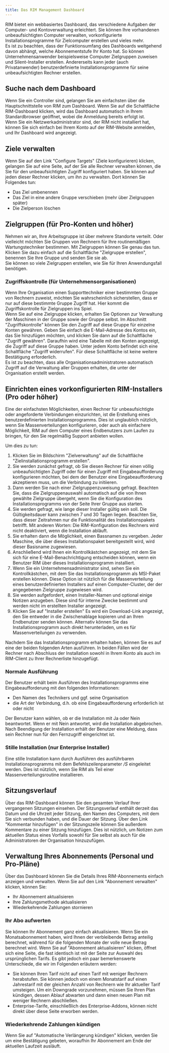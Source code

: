 ```yaml
---
title: Das RIM Management Dashboard
---
```



RIM bietet ein webbasiertes Dashboard, das verschiedene Aufgaben der Computer- und Kontoverwaltung erleichtert. Sie können Ihre vorhandenen unbeaufsichtigten Computer verwalten, vorkonfigurierte Installationsprogramme für Zielcomputer erstellen und vieles mehr.  
Es ist zu beachten, dass der Funktionsumfang des Dashboards weitgehend davon abhängt, welche Abonnementstufe Ihr Konto hat. So können Unternehmensanwender beispielsweise Computer Zielgruppen zuweisen und Silent-Installer erstellen. Andererseits kann jeder (auch Privatanwender) benutzerdefinierte Installationsprogramme für seine unbeaufsichtigten Rechner erstellen.

## Suche nach dem Dashboard

Wenn Sie ein Controller sind, gelangen Sie am einfachsten über die Hauptschnittstelle von RIM zum Dashboard. Wenn Sie auf die Schaltfläche RIM-Dashboard klicken, wird das Dashboard automatisch in Ihrem Standardbrowser geöffnet, wobei die Anmeldung bereits erfolgt ist.  
Wenn Sie ein Netzwerkadministrator sind, der RIM nicht installiert hat, können Sie sich einfach bei Ihrem Konto auf der RIM-Website anmelden, und Ihr Dashboard wird angezeigt.

## Ziele verwalten

Wenn Sie auf den Link "Configure Targets" (Ziele konfigurieren) klicken, gelangen Sie auf eine Seite, auf der Sie alle Rechner verwalten können, die Sie für den unbeaufsichtigten Zugriff konfiguriert haben. Sie können auf jeden dieser Rechner klicken, um ihn zu verwalten. Dort können Sie Folgendes tun:
* Das Ziel umbenennen
* Das Ziel in eine andere Gruppe verschieben (mehr über Zielgruppen später)
* Die Zielperson löschen

## Zielgruppen (für Pro-Konten und höher)

Nehmen wir an, Ihre Arbeitsgruppe ist über mehrere Standorte verteilt. Oder vielleicht möchten Sie Gruppen von Rechnern für Ihre routinemäßigen Wartungstechniker bestimmen. Mit Zielgruppen können Sie genau das tun. Klicken Sie dazu einfach auf die Schaltfläche "Zielgruppe erstellen", benennen Sie Ihre Gruppe und senden Sie sie ab.  
Sie können so viele Zielgruppen erstellen, wie Sie für Ihren Anwendungsfall benötigen. 

### Zugriffskontrolle (für Unternehmensorganisationen)

Wenn Ihre Organisation einen Supporttechniker einer bestimmten Gruppe von Rechnern zuweist, möchten Sie wahrscheinlich sicherstellen, dass er nur auf diese bestimmte Gruppe Zugriff hat. Hier kommt die Zugriffskontrolle für Zielgruppen ins Spiel.  
Wenn Sie auf eine Zielgruppe klicken, erhalten Sie Optionen zur Verwaltung der Maschinen in der Gruppe sowie der Gruppe selbst. Im Abschnitt "Zugriffskontrolle" können Sie den Zugriff auf diese Gruppe für einzelne Konten gewähren. Geben Sie einfach die E-Mail-Adresse des Kontos ein, das Sie hinzufügen möchten, und klicken Sie dann auf die Schaltfläche "Zugriff gewähren". Daraufhin wird eine Tabelle mit den Konten angezeigt, die Zugriff auf diese Gruppe haben. Unter jedem Konto befindet sich eine Schaltfläche "Zugriff widerrufen". Für diese Schaltfläche ist keine weitere Bestätigung erforderlich.  
Es ist zu beachten, dass alle Organisationsadministratoren automatisch Zugriff auf die Verwaltung aller Gruppen erhalten, die unter der Organisation erstellt werden.

## Einrichten eines vorkonfigurierten RIM-Installers (Pro oder höher)

Eine der einfachsten Möglichkeiten, einen Rechner für unbeaufsichtigte oder angeforderte Verbindungen einzurichten, ist die Erstellung eines benutzerdefinierten Installationsprogramms. Dies ist unglaublich nützlich, wenn Sie Massenverteilungen konfigurieren, oder auch als einfachere Möglichkeit, RIM auf dem Computer eines Endbenutzers zum Laufen zu bringen, für den Sie regelmäßig Support anbieten wollen.

Um dies zu tun:
1. Klicken Sie im Bildschirm "Zielverwaltung" auf die Schaltfläche "Zielinstallationsprogramm erstellen".
1. Sie werden zunächst gefragt, ob Sie diesen Rechner für einen völlig unbeaufsichtigten Zugriff oder für einen Zugriff mit Eingabeaufforderung konfigurieren möchten, bei dem der Benutzer eine Eingabeaufforderung akzeptieren muss, um die Verbindung zu initiieren.
1. Dann werden Sie nach einer Zielgruppenzuweisung gefragt. Beachten Sie, dass die Zielgruppenauswahl automatisch auf die von Ihnen gewählte Zielgruppe übergeht, wenn Sie die Konfiguration des Installationsprogramms von der Seite Ihrer Gruppe aus starten.
1. Sie werden gefragt, wie lange dieser Installer gültig sein soll. Die Gültigkeitsdauer kann zwischen 7 und 30 Tagen liegen. Beachten Sie, dass dieser Zeitrahmen nur die Funktionalität des Installationspakets betrifft. Mit anderen Worten: Die RIM-Konfiguration des Rechners wird nicht deaktiviert, wenn die Installation abläuft.
1. Sie erhalten dann die Möglichkeit, einen Bassnamen zu vergeben. Jeder Maschine, die über dieses Installationspaket bereitgestellt wird, wird dieser Basisname zugewiesen.
1. Anschließend wird Ihnen ein Kontrollkästchen angezeigt, mit dem Sie sich für eine E-Mail-Benachrichtigung entscheiden können, wenn ein Benutzer RIM über dieses Installationsprogramm installiert.
1. Wenn Sie ein Unternehmensadministrator sind, sehen Sie ein Kontrollkästchen, mit dem Sie das Installationsprogramm als MSI-Paket erstellen können. Diese Option ist nützlich für die Massenverteilung eines benutzerdefinierten Installers auf einen Computer-Cluster, der der angegebenen Zielgruppe zugewiesen wird.
1. Sie werden aufgefordert, einen Installer-Namen und optional einige Notizen anzugeben. Diese sind für interne Zwecke bestimmt und werden nicht im erstellten Installer angezeigt.
1. Klicken Sie auf "Installer erstellen" Es wird ein Download-Link angezeigt, den Sie entweder in die Zwischenablage kopieren und an Ihren Endbenutzer senden können. Alternativ können Sie das Installationsprogramm auch direkt herunterladen, um es für Massenverteilungen zu verwenden.

Nachdem Sie das Installationsprogramm erhalten haben, können Sie es auf eine der beiden folgenden Arten ausführen. In beiden Fällen wird der Rechner nach Abschluss der Installation sowohl in Ihrem Konto als auch im RIM-Client zu Ihrer Rechnerliste hinzugefügt.

### Normale Ausführung

Der Benutzer erhält beim Ausführen des Installationsprogramms eine Eingabeaufforderung mit den folgenden Informationen:
* Den Namen des Technikers und ggf. seine Organisation
* die Art der Verbindung, d.h. ob eine Eingabeaufforderung erforderlich ist oder nicht

Der Benutzer kann wählen, ob er die Installation mit Ja oder Nein beantwortet. Wenn er mit Nein antwortet, wird die Installation abgebrochen. Nach Beendigung der Installation erhält der Benutzer eine Meldung, dass sein Rechner nun für den Fernzugriff eingerichtet ist.

### Stille Installation (nur Enterprise Installer)

Eine stille Installation kann durch Ausführen des ausführbaren Installationsprogramms mit dem Befehlszeilenparameter */S* eingeleitet werden. Dies ist nützlich, wenn Sie RIM als Teil einer Massenverteilungsroutine installieren.

## Sitzungsverlauf
Über das RIM-Dashboard können Sie den gesamten Verlauf Ihrer vergangenen Sitzungen einsehen. Der Sitzungsverlauf enthält derzeit das Datum und die Uhrzeit jeder Sitzung, den Namen des Computers, mit dem Sie sich verbunden haben, und die Dauer der Sitzung. Über den Link "Kommentar hinzufügen" in der Sitzungszeile können Sie außerdem Kommentare zu einer Sitzung hinzufügen. Dies ist nützlich, um Notizen zum aktuellen Status eines Vorfalls sowohl für Sie selbst als auch für die Administratoren der Organisation hinzuzufügen.

## Verwaltung Ihres Abonnements (Personal und Pro-Pläne)
Über das Dashboard können Sie die Details Ihres RIM-Abonnements einfach anzeigen und verwalten. Wenn Sie auf den Link "Abonnement verwalten" klicken, können Sie:
* Ihr Abonnement aktualisieren
* Ihre Zahlungsmethode aktualisieren
* Wiederkehrende Zahlungen stornieren

### Ihr Abo aufwerten

Sie können Ihr Abonnement ganz einfach aktualisieren. Wenn Sie ein Monatsabonnement haben, wird Ihnen der verbleibende Betrag anteilig berechnet, während für die folgenden Monate der volle neue Betrag berechnet wird. Wenn Sie auf "Abonnement aktualisieren" klicken, öffnet sich eine Seite, die fast identisch ist mit der Seite zur Auswahl des ursprünglichen Tarifs. Es gibt jedoch ein paar bemerkenswerte Unterschiede, die wir im Folgenden erläutern werden:
* Sie können Ihren Tarif nicht auf einen Tarif mit weniger Rechnern herabstufen. Sie können jedoch von einem Monatstarif auf einen Jahrestarif mit der gleichen Anzahl von Rechnern wie Ihr aktueller Tarif umsteigen. Um ein Downgrade vorzunehmen, müssen Sie Ihren Plan kündigen, dessen Ablauf abwarten und dann einen neuen Plan mit weniger Rechnern abschließen.
* Enterprise-Tarife, einschließlich des Enterprise-Addons, können nicht direkt über diese Seite erworben werden.

### Wiederkehrende Zahlungen kündigen

Wenn Sie auf "Automatische Verlängerung kündigen" klicken, werden Sie um eine Bestätigung gebeten, woraufhin Ihr Abonnement am Ende der aktuellen Laufzeit ausläuft.
